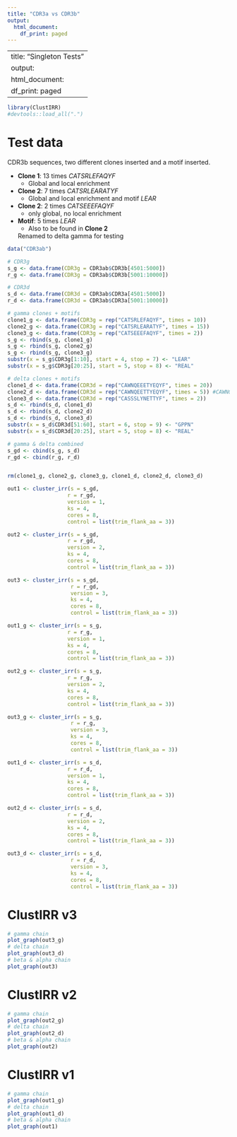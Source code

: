 ```yaml
---
title: "CDR3a vs CDR3b"
output:
  html_document:
    df_print: paged
---
```


---
title: "Singleton Tests"
output:
  html_document:
    df_print: paged
---

```r
library(ClustIRR)
#devtools::load_all(".")

```

# Test data

CDR3b sequences, two different clones inserted and a motif inserted.

* **Clone 1**: 13 times *CATSRLEFAQYF* 
  * Global and local enrichment
* **Clone 2**: 7 times *CATSRLEARATYF* 
  * Global and local enrichment and motif *LEAR*
* **Clone 2**: 2 times *CATSEEEFAQYF* 
  * only global, no local enrichment
* **Motif**: 5 times *LEAR* 
  * Also to be found in **Clone 2**
  
  Renamed to delta gamma for testing

```r
data("CDR3ab")

# CDR3g
s_g <- data.frame(CDR3g = CDR3ab$CDR3b[4501:5000])
r_g <- data.frame(CDR3g = CDR3ab$CDR3b[5001:10000])

# CDR3d
s_d <- data.frame(CDR3d = CDR3ab$CDR3a[4501:5000])
r_d <- data.frame(CDR3d = CDR3ab$CDR3a[5001:10000])

# gamma clones + motifs
clone1_g <- data.frame(CDR3g = rep("CATSRLEFAQYF", times = 10))
clone2_g <- data.frame(CDR3g = rep("CATSRLEARATYF", times = 15))
clone3_g <- data.frame(CDR3g = rep("CATSEEEFAQYF", times = 2))
s_g <- rbind(s_g, clone1_g)
s_g <- rbind(s_g, clone2_g)
s_g <- rbind(s_g, clone3_g)
substr(x = s_g$CDR3g[1:10], start = 4, stop = 7) <- "LEAR"
substr(x = s_g$CDR3g[20:25], start = 5, stop = 8) <- "REAL"

# delta clones + motifs
clone1_d <- data.frame(CDR3d = rep("CAWNQEEETYEQYF", times = 20))
clone2_d <- data.frame(CDR3d = rep("CAWNQEETTYEQYF", times = 5)) #CAWNQEETRTYEQYF
clone3_d <- data.frame(CDR3d = rep("CASSSLYNETTYF", times = 2)) 
s_d <- rbind(s_d, clone1_d)
s_d <- rbind(s_d, clone2_d)
s_d <- rbind(s_d, clone3_d)
substr(x = s_d$CDR3d[51:60], start = 6, stop = 9) <- "GPPN"
substr(x = s_d$CDR3d[20:25], start = 5, stop = 8) <- "REAL"

# gamma & delta combined
s_gd <- cbind(s_g, s_d)
r_gd <- cbind(r_g, r_d)


rm(clone1_g, clone2_g, clone3_g, clone1_d, clone2_d, clone3_d)

```


```r
out1 <- cluster_irr(s = s_gd,
                   r = r_gd,
                   version = 1,
                   ks = 4,
                   cores = 8,
                   control = list(trim_flank_aa = 3))

out2 <- cluster_irr(s = s_gd,
                   r = r_gd,
                   version = 2,
                   ks = 4,
                   cores = 8,
                   control = list(trim_flank_aa = 3))

out3 <- cluster_irr(s = s_gd,
                    r = r_gd,
                    version = 3,
                    ks = 4,
                    cores = 8,
                    control = list(trim_flank_aa = 3))
```

```r
out1_g <- cluster_irr(s = s_g,
                   r = r_g,
                   version = 1,
                   ks = 4,
                   cores = 8,
                   control = list(trim_flank_aa = 3))

out2_g <- cluster_irr(s = s_g,
                   r = r_g,
                   version = 2,
                   ks = 4,
                   cores = 8,
                   control = list(trim_flank_aa = 3))

out3_g <- cluster_irr(s = s_g,
                    r = r_g,
                    version = 3,
                    ks = 4,
                    cores = 8,
                    control = list(trim_flank_aa = 3))
```


```r
out1_d <- cluster_irr(s = s_d,
                   r = r_d,
                   version = 1,
                   ks = 4,
                   cores = 8,
                   control = list(trim_flank_aa = 3))

out2_d <- cluster_irr(s = s_d,
                   r = r_d,
                   version = 2,
                   ks = 4,
                   cores = 8,
                   control = list(trim_flank_aa = 3))

out3_d <- cluster_irr(s = s_d,
                    r = r_d,
                    version = 3,
                    ks = 4,
                    cores = 8,
                    control = list(trim_flank_aa = 3))
```

# ClustIRR v3

```r
# gamma chain
plot_graph(out3_g)
# delta chain
plot_graph(out3_d)
# beta & alpha chain
plot_graph(out3)
```

# ClustIRR v2

```r
# gamma chain
plot_graph(out2_g)
# delta chain
plot_graph(out2_d)
# beta & alpha chain
plot_graph(out2)
```

# ClustIRR v1

```r
# gamma chain
plot_graph(out1_g)
# delta chain
plot_graph(out1_d)
# beta & alpha chain
plot_graph(out1)
```


